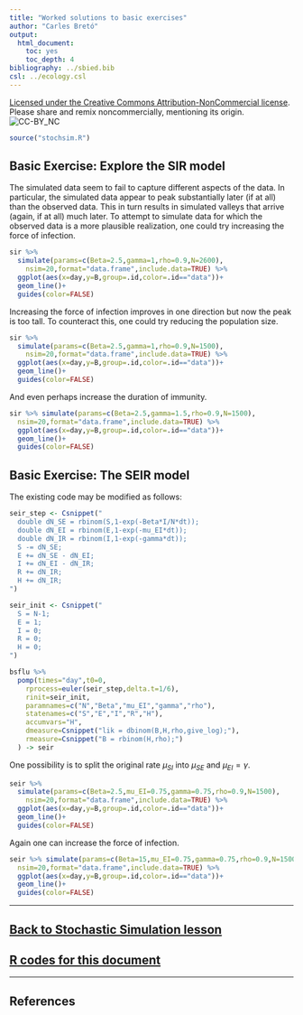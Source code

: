 ```yaml
---
title: "Worked solutions to basic exercises"
author: "Carles Bretó"
output:
  html_document:
    toc: yes
    toc_depth: 4
bibliography: ../sbied.bib
csl: ../ecology.csl
---
```


[Licensed under the Creative Commons Attribution-NonCommercial license](http://creativecommons.org/licenses/by-nc/4.0/).
Please share and remix noncommercially, mentioning its origin.  
![CC-BY_NC](../graphics/cc-by-nc.png)


```r
source("stochsim.R")
```

## Basic Exercise: Explore the SIR model

The simulated data seem to fail to capture different aspects of the data. In particular, the simulated data appear to peak substantially later (if at all) than the observed data. This in turn results in simulated valleys that arrive (again, if at all) much later. To attempt to simulate data for which the observed data is a more plausible realization, one could try increasing the force of infection.

```r
sir %>%
  simulate(params=c(Beta=2.5,gamma=1,rho=0.9,N=2600),
    nsim=20,format="data.frame",include.data=TRUE) %>%
  ggplot(aes(x=day,y=B,group=.id,color=.id=="data"))+
  geom_line()+
  guides(color=FALSE)
```

Increasing the force of infection improves in one direction but now the peak is too tall. To counteract this, one could try reducing the population size.

```r
sir %>%
  simulate(params=c(Beta=2.5,gamma=1,rho=0.9,N=1500),
    nsim=20,format="data.frame",include.data=TRUE) %>%
  ggplot(aes(x=day,y=B,group=.id,color=.id=="data"))+
  geom_line()+
  guides(color=FALSE)
```

And even perhaps increase the duration of immunity.

```r
sir %>% simulate(params=c(Beta=2.5,gamma=1.5,rho=0.9,N=1500),
  nsim=20,format="data.frame",include.data=TRUE) %>%
  ggplot(aes(x=day,y=B,group=.id,color=.id=="data"))+
  geom_line()+
  guides(color=FALSE)
```

## Basic Exercise: The SEIR model

The existing code may be modified as follows:

```r
seir_step <- Csnippet("
  double dN_SE = rbinom(S,1-exp(-Beta*I/N*dt));
  double dN_EI = rbinom(E,1-exp(-mu_EI*dt));
  double dN_IR = rbinom(I,1-exp(-gamma*dt));
  S -= dN_SE;
  E += dN_SE - dN_EI;
  I += dN_EI - dN_IR;
  R += dN_IR;
  H += dN_IR;
")

seir_init <- Csnippet("
  S = N-1;
  E = 1;
  I = 0;
  R = 0;
  H = 0;
")

bsflu %>%
  pomp(times="day",t0=0,
    rprocess=euler(seir_step,delta.t=1/6),
    rinit=seir_init,
    paramnames=c("N","Beta","mu_EI","gamma","rho"),
    statenames=c("S","E","I","R","H"),
    accumvars="H",
    dmeasure=Csnippet("lik = dbinom(B,H,rho,give_log);"),
    rmeasure=Csnippet("B = rbinom(H,rho);")
  ) -> seir
```

One possibility is to split the original rate $\mu_{SI}$ into $\mu_{SE}$ and $\mu_{EI}=\gamma$. 

```r
seir %>%
  simulate(params=c(Beta=2.5,mu_EI=0.75,gamma=0.75,rho=0.9,N=1500),
    nsim=20,format="data.frame",include.data=TRUE) %>%
  ggplot(aes(x=day,y=B,group=.id,color=.id=="data"))+
  geom_line()+
  guides(color=FALSE)
```

Again one can increase the force of infection. 

```r
seir %>% simulate(params=c(Beta=15,mu_EI=0.75,gamma=0.75,rho=0.9,N=1500),
  nsim=20,format="data.frame",include.data=TRUE) %>%
  ggplot(aes(x=day,y=B,group=.id,color=.id=="data"))+
  geom_line()+
  guides(color=FALSE)
```


----------------------------

## [Back to Stochastic Simulation lesson](./stochsim.html)
## [**R** codes for this document](http://raw.githubusercontent.com/kingaa/sbied/master/stochsim/exercises.R)

----------------------------

## References

